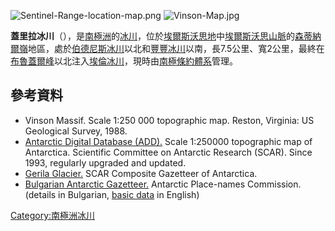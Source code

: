 [[Image:Sentinel-Range-location-map.png|thumb]]
[[Image:Vinson-Map.jpg|thumb]]

'''蓋里拉冰川'''（{{lang-en|Gerila Glacier}}），是[[南極洲|南極洲]]的[[冰川|冰川]]，位於[[埃爾斯沃思地|埃爾斯沃思地]]中[[埃爾斯沃思山脈|埃爾斯沃思山脈]]的[[森蒂納爾嶺|森蒂納爾嶺]]地區，處於[[伯德尼斯冰川|伯德尼斯冰川]]以北和[[豐豐冰川|豐豐冰川]]以南，長7.5公里、寬2公里，最終在[[布魯蓋爾峰|布魯蓋爾峰]]以北注入[[埃倫冰川|埃倫冰川]]，現時由[[南極條約體系|南極條約體系]]管理。

{{coord|78|12|25|S|86|02|00|W|display=title}}

==參考資料==
* Vinson Massif.  Scale 1:250 000 topographic map.  Reston, Virginia: US Geological Survey, 1988.
* [http://www.add.scar.org Antarctic Digital Database (ADD).] Scale 1:250000 topographic map of Antarctica. Scientific Committee on Antarctic Research (SCAR). Since 1993, regularly upgraded and updated.
* [http://data.aad.gov.au/aadc/gaz/scar/display_name.cfm?gaz_id=137800 Gerila Glacier.] SCAR Composite Gazetteer of Antarctica.
* [http://apcbg.org/gazet-bg.doc Bulgarian Antarctic Gazetteer.] Antarctic Place-names Commission. (details in Bulgarian, [http://apcbg.org/gazet.htm basic data] in English)

{{DEFAULTSORT:Gerila Glacier}}
[[Category:南極洲冰川|Category:南極洲冰川]]


{{EllsworthLand-geo-stub}}